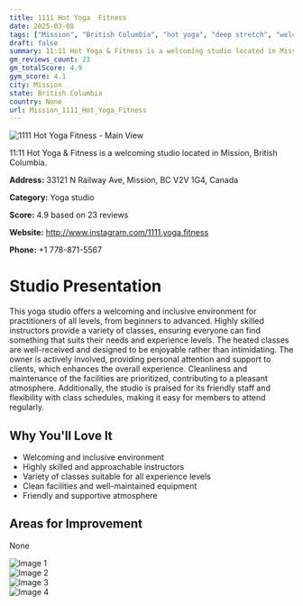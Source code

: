 ```yaml
---
title: 1111 Hot Yoga  Fitness
date: 2025-03-08
tags: ["Mission", "British Columbia", "hot yoga", "deep stretch", "welcoming", "inclusive", "Mission"]  
draft: false
summary: 11:11 Hot Yoga & Fitness is a welcoming studio located in Mission, British Columbia.
gm_reviews_count: 23
gm_totalScore: 4.9
gym_score: 4.1
city: Mission
state: British Columbia
country: None
url: Mission_1111_Hot_Yoga_Fitness
---
```


<div className="aspect-[16/9] relative my-8">
  <img 
    src="https://lh5.googleusercontent.com/p/AF1QipOBtuuOQzucnU1pBHpIPCxgyGAMSUW_po_RQYkh=w1920-h1080-k-no"
    alt="1111 Hot Yoga  Fitness - Main View"
    className="object-cover absolute inset-0 w-full h-full rounded-lg"
  />
</div>

11:11 Hot Yoga & Fitness is a welcoming studio located in Mission, British Columbia.

**Address:** 33121 N Railway Ave, Mission, BC V2V 1G4, Canada

**Category:** Yoga studio

**Score:** 4.9 based on 23 reviews

**Website:** http://www.instagram.com/1111.yoga.fitness

**Phone:** +1 778-871-5567

# Studio Presentation

This yoga studio offers a welcoming and inclusive environment for practitioners of all levels, from beginners to advanced. Highly skilled instructors provide a variety of classes, ensuring everyone can find something that suits their needs and experience levels. The heated classes are well-received and designed to be enjoyable rather than intimidating. The owner is actively involved, providing personal attention and support to clients, which enhances the overall experience. Cleanliness and maintenance of the facilities are prioritized, contributing to a pleasant atmosphere. Additionally, the studio is praised for its friendly staff and flexibility with class schedules, making it easy for members to attend regularly.

## Why You'll Love It

- Welcoming and inclusive environment
- Highly skilled and approachable instructors
- Variety of classes suitable for all experience levels
- Clean facilities and well-maintained equipment
- Friendly and supportive atmosphere

## Areas for Improvement

None

<div className="grid grid-cols-1 xl:grid-cols-2 gap-4 my-8">
<div className="aspect-[4/3] relative"><img src="https://lh5.googleusercontent.com/p/AF1QipNi1UCalPNK1p964ycUZih_-N68rPU-nurQr0_c=w1920-h1080-k-no" alt="Image 1" className="object-cover absolute inset-0 w-full h-full rounded-lg" /></div>
<div className="aspect-[4/3] relative"><img src="https://streetviewpixels-pa.googleapis.com/v1/thumbnail?panoid=B_VbmqepB2ICb0Fd3I_FkA&cb_client=maps_sv.tactile.gps&w=203&h=100&yaw=16.309633&pitch=0&thumbfov=100" alt="Image 2" className="object-cover absolute inset-0 w-full h-full rounded-lg" /></div>
<div className="aspect-[4/3] relative"><img src="https://lh5.googleusercontent.com/p/AF1QipM2CITFIT-qRyF36ZCoH7FJHpizJF9xWSbRG6m7=w1920-h1080-k-no" alt="Image 3" className="object-cover absolute inset-0 w-full h-full rounded-lg" /></div>
<div className="aspect-[4/3] relative"><img src="https://lh5.googleusercontent.com/p/AF1QipOBtuuOQzucnU1pBHpIPCxgyGAMSUW_po_RQYkh=w1920-h1080-k-no" alt="Image 4" className="object-cover absolute inset-0 w-full h-full rounded-lg" /></div>
</div>